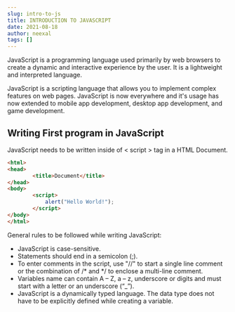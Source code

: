 ```yaml
---
slug: intro-to-js
title: INTRODUCTION TO JAVASCRIPT
date: 2021-08-18
author: neexal
tags: []
---
```

JavaScript is a programming language used primarily by web browsers to create a dynamic and interactive experience by the user. It is a lightweight and interpreted language.

JavaScript is a scripting language that allows you to implement complex features on web pages. JavaScript is now everywhere and it's usage has now extended to mobile app development, desktop app development, and game development.

## Writing First program in JavaScript

JavaScript needs to be written inside of < script > tag in a HTML Document. 

```html
<html>
<head>
        <title>Document</title>
</head>
<body>
        <script>
            alert("Hello World!");
        </script>
</body>
</html>
```

General rules to be followed while writing JavaScript:

* JavaScript is case-sensitive.
* Statements should end in a semicolon (;).
* To enter comments in the script, use "//" to start a single line comment or the combination of /\* and \*/ to enclose a multi-line comment.
* Variables name can contain A – Z, a – z, underscore or digits and must start with a letter or an underscore (“_”).
* JavaScript is a dynamically typed language. The data type does not have to be explicitly defined while creating a variable.